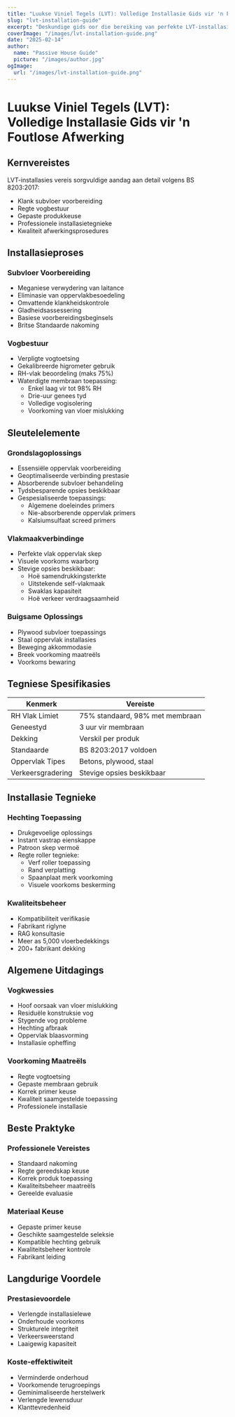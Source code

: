 ```yaml
---
title: "Luukse Viniel Tegels (LVT): Volledige Installasie Gids vir 'n Foutlose Afwerking"
slug: "lvt-installation-guide"
excerpt: "Deskundige gids oor die bereiking van perfekte LVT-installasies: van subvloer voorbereiding tot finale afwerking, volgens BS 8203:2017 standaarde vir blywende resultate."
coverImage: "/images/lvt-installation-guide.png"
date: "2025-02-14"
author:
  name: "Passive House Guide"
  picture: "/images/author.jpg"
ogImage:
  url: "/images/lvt-installation-guide.png"
---
```


# Luukse Viniel Tegels (LVT): Volledige Installasie Gids vir 'n Foutlose Afwerking

## Kernvereistes

LVT-installasies vereis sorgvuldige aandag aan detail volgens BS 8203:2017:

- Klank subvloer voorbereiding
- Regte vogbestuur
- Gepaste produkkeuse
- Professionele installasietegnieke
- Kwaliteit afwerkingsprosedures

## Installasieproses

### Subvloer Voorbereiding
- Meganiese verwydering van laitance
- Eliminasie van oppervlakbesoedeling
- Omvattende klankheidskontrole
- Gladheidsassessering
- Basiese voorbereidingsbeginsels
- Britse Standaarde nakoming

### Vogbestuur
- Verpligte vogtoetsing
- Gekalibreerde higrometer gebruik
- RH-vlak beoordeling (maks 75%)
- Waterdigte membraan toepassing:
  - Enkel laag vir tot 98% RH
  - Drie-uur genees tyd
  - Volledige vogisolering
  - Voorkoming van vloer mislukking

## Sleutelelemente

### Grondslagoplossings
- Essensiële oppervlak voorbereiding
- Geoptimaliseerde verbinding prestasie
- Absorberende subvloer behandeling
- Tydsbesparende opsies beskikbaar
- Gespesialiseerde toepassings:
  - Algemene doeleindes primers
  - Nie-absorberende oppervlak primers
  - Kalsiumsulfaat screed primers

### Vlakmaakverbindinge
- Perfekte vlak oppervlak skep
- Visuele voorkoms waarborg
- Stevige opsies beskikbaar:
  - Hoë samendrukkingsterkte
  - Uitstekende self-vlakmaak
  - Swaklas kapasiteit
  - Hoë verkeer verdraagsaamheid

### Buigsame Oplossings
- Plywood subvloer toepassings
- Staal oppervlak installasies
- Beweging akkommodasie
- Breek voorkoming maatreëls
- Voorkoms bewaring

## Tegniese Spesifikasies

| Kenmerk | Vereiste |
|---------|----------|
| RH Vlak Limiet | 75% standaard, 98% met membraan |
| Geneestyd | 3 uur vir membraan |
| Dekking | Verskil per produk |
| Standaarde | BS 8203:2017 voldoen |
| Oppervlak Tipes | Betons, plywood, staal |
| Verkeersgradering | Stevige opsies beskikbaar |

## Installasie Tegnieke

### Hechting Toepassing
- Drukgevoelige oplossings
- Instant vastrap eienskappe
- Patroon skep vermoë
- Regte roller tegnieke:
  - Verf roller toepassing
  - Rand verplatting
  - Spaanplaat merk voorkoming
  - Visuele voorkoms beskerming

### Kwaliteitsbeheer
- Kompatibiliteit verifikasie
- Fabrikant riglyne
- RAG konsultasie
- Meer as 5,000 vloerbedekkings
- 200+ fabrikant dekking

## Algemene Uitdagings

### Vogkwessies
- Hoof oorsaak van vloer mislukking
- Residuële konstruksie vog
- Stygende vog probleme
- Hechting afbraak
- Oppervlak blaasvorming
- Installasie opheffing

### Voorkoming Maatreëls
- Regte vogtoetsing
- Gepaste membraan gebruik
- Korrek primer keuse
- Kwaliteit saamgestelde toepassing
- Professionele installasie

## Beste Praktyke

### Professionele Vereistes
- Standaard nakoming
- Regte gereedskap keuse
- Korrek produk toepassing
- Kwaliteitsbeheer maatreëls
- Gereelde evaluasie

### Materiaal Keuse
- Gepaste primer keuse
- Geschikte saamgestelde seleksie
- Kompatible hechting gebruik
- Kwaliteitsbeheer kontrole
- Fabrikant leiding

## Langdurige Voordele

### Prestasievoordele
- Verlengde installasielewe
- Onderhoude voorkoms
- Strukturele integriteit
- Verkeersweerstand
- Laaigewig kapasiteit

### Koste-effektiwiteit
- Verminderde onderhoud
- Voorkomende terugroepings
- Geminimaliseerde herstelwerk
- Verlengde lewensduur
- Klanttevredenheid